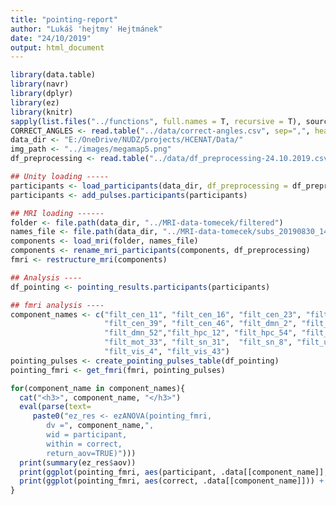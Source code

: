 ```yaml
---
title: "pointing-report"
author: "Lukáš 'hejtmy' Hejtmánek"
date: "24/10/2019"
output: html_document
---
```

```r
library(data.table)
library(navr)
library(dplyr)
library(ez)
library(knitr)
sapply(list.files("../functions", full.names = T, recursive = T), source)
CORRECT_ANGLES <- read.table("../data/correct-angles.csv", sep=",", header=TRUE)
data_dir <- "E:/OneDrive/NUDZ/projects/HCENAT/Data/"
img_path <- "../images/megamap5.png"
df_preprocessing <- read.table("../data/df_preprocessing-24.10.2019.csv", sep=";", header=TRUE, stringsAsFactors = FALSE)

## Unity loading -----
participants <- load_participants(data_dir, df_preprocessing = df_preprocessing, sessions = 1)
participants <- add_pulses.participants(participants)

## MRI loading ------
folder <- file.path(data_dir, "../MRI-data-tomecek/filtered")
names_file <- file.path(data_dir, "../MRI-data-tomecek/subs_20190830_1422.txt")
components <- load_mri(folder, names_file)
components <- rename_mri_participants(components, df_preprocessing)
fmri <- restructure_mri(components)
```

```r
## Analysis ----
df_pointing <- pointing_results.participants(participants)

## fmri analysis ----
component_names <- c("filt_cen_11", "filt_cen_16", "filt_cen_23", "filt_cen_37", 
                     "filt_cen_39", "filt_cen_46", "filt_dmn_2", "filt_dmn_51", 
                     "filt_dmn_52","filt_hpc_12", "filt_hpc_54", "filt_hpc_56", 
                     "filt_mot_33", "filt_sn_31",  "filt_sn_8", "filt_unk_10", 
                     "filt_vis_4", "filt_vis_43")
pointing_pulses <- create_pointing_pulses_table(df_pointing)
pointing_fmri <- get_fmri(fmri, pointing_pulses)
```

```r
for(component_name in component_names){
  cat("<h3>", component_name, "</h3>")
  eval(parse(text=
     paste0("ez_res <- ezANOVA(pointing_fmri,
        dv =", component_name,",
        wid = participant,
        within = correct,
        return_aov=TRUE)")))
  print(summary(ez_res$aov))
  print(ggplot(pointing_fmri, aes(participant, .data[[component_name]], fill=correct)) + geom_boxplot())
  print(ggplot(pointing_fmri, aes(correct, .data[[component_name]])) + geom_boxplot())
}
```